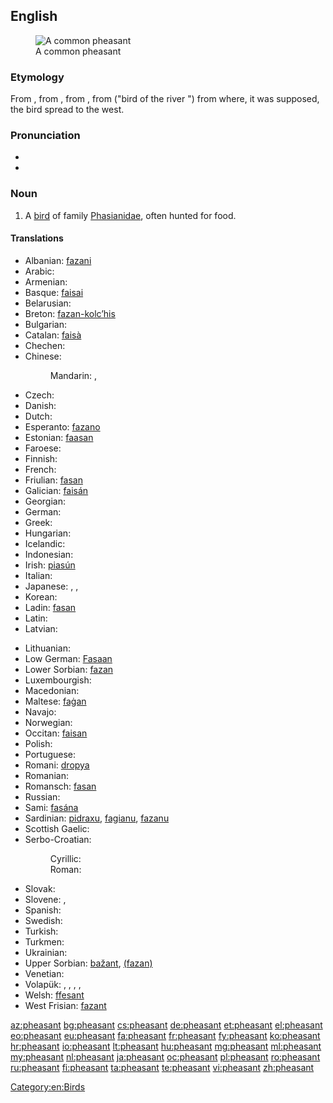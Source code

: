 {{wikipedia}}
==English==
[[Image:Common Pheasant (Hybride).jpg|thumb|A common pheasant]]

===Etymology===
From {{etyl|enm}} {{term|fesant|lang=enm}}, from {{etyl|fro}} {{term|fesan|lang=fro}}, from {{etyl|la}} {{term|phasianus|phāsiānus|lang=la}}, from {{etyl|grc}} {{term|φασιανός|lang=grc|sc=Grek|tr=phasianos}} ("bird of the river {{term|Φᾶσις|lang=grc|sc=Grek|tr=Phȃsis}}") from where, it was supposed, the bird spread to the west.

===Pronunciation===
* {{IPA|/ˈfɛzənt/}}
* {{audio|en-us-pheasant.ogg|Audio (US)}}

===Noun===
{{en-noun}}

# A [[bird]] of family [[Phasianidae]], often hunted for food.

====Translations====
{{trans-top|bird of family Phasianidae, often hunted for food}}
* Albanian: [[fazani]]
* Arabic: {{t-|ar|تدرج|m|tr=tadruj|sc=Arab}}
* Armenian: {{t-|hy|փասիան|tr=p'asian}}
* Basque: [[faisai]]
* Belarusian: {{t-|be|фазан|m|tr=fazán}}
* Breton: [[fazan-kolc’his]]
* Bulgarian: {{t+|bg|фазан|m|tr=fazan}}
* Catalan: [[faisà]]
* Chechen: {{tø|ce|аккха нIаьна}}
* Chinese:
*: Mandarin: {{t-|cmn|野雞|sc=Hani}}, {{t-|cmn|野鸡|tr=yějī|sc=Hani}}
* Czech: {{t+|cs|bažant|m}}
* Danish: {{t-|da|fasan}}
* Dutch: {{t+|nl|fazant|m}}
* Esperanto: [[fazano]]
* Estonian: [[faasan]]
* Faroese: {{t-|fo|fasánur}}
* Finnish: {{t+|fi|fasaani}}
* French: {{t+|fr|faisan|m}}
* Friulian: [[fasan]]
* Galician: [[faisán]]
* Georgian: {{t-|ka|ხოხობი|tr=xoxobi|sc=Geor}}
* German: {{t+|de|Fasan|m}}
* Greek: {{t-|el|φασιανόs||tr=phasianós}}
* Hungarian: {{t+|hu|fácán}}
* Icelandic: {{t-|is|fashani}}
* Indonesian: {{t+|id|pegar}}
* Irish: [[piasún]]
* Italian: {{t+|it|fagiano|m}}
* Japanese: {{t-|ja|キジ|tr=kiji|sc=Jpan}}, {{t+|ja|雉|tr=きじ, kiji|sc=Jpan}}, {{t-|ja|雉子|tr=きじ, kiji|sc=Jpan}}
* Korean: {{t-|ko|꿩|tr=kkwong|sc=Kore}}
* Ladin: [[fasan]]
* Latin: {{t+|la|phasianus|m|alt=phāsiānus}}
* Latvian: {{t-|lv|fazāns|m}}
{{trans-mid}}
* Lithuanian: {{t+|lt|fazanas|m}}
* Low German: [[Fasaan]] {{m}}
* Lower Sorbian: [[fazan]]
* Luxembourgish: {{t-|lb|Fasan|m}}
* Macedonian: {{t-|mk|фазан|m|tr=fázan}}
* Maltese: [[faġan]]
* Navajo: {{tø|nv|zéédzísgaii}}
* Norwegian: {{t-|no|fasan|m}}
* Occitan: [[faisan]]
* Polish: {{t+|pl|bażant}}
* Portuguese: {{t+|pt|faisão|m}}
* Romani: [[dropya]] {{f}}
* Romanian: {{t+|ro|fazan}}
* Romansch: [[fasan]]
* Russian: {{t+|ru|фазан|m|tr=fazán}}
* Sami: [[fasána]]
* Sardinian: [[pidraxu]], [[fagianu]], [[fazanu]]
* Scottish Gaelic: {{t-|gd|easag|f}}
* Serbo-Croatian:
*: Cyrillic: {{t-|sh|фазан|m}}
*: Roman: {{t-|sh|fazan|m}}
* Slovak: {{t-|sk|bažant|m}}
* Slovene: {{t+|sl|fazan|m}}, {{t-|sl|fazanka|f}}
* Spanish: {{t+|es|faisán|m}}
* Swedish: {{t+|sv|fasan}}
* Turkish: {{t+|tr|sülün}}
* Turkmen: {{t-|tk|sülgün}}
* Ukrainian: {{t-|uk|фазан|m|tr=fazán}}
* Upper Sorbian: [[bažant]], [[(fazan)]]
* Venetian: {{tø|vec|fajàn|f}}
* Volapük: {{qualifier|male or female}} {{t+|vo|fasan}}, {{qualifier|male}} {{t+|vo|hifasan}}, {{qualifier|female}} {{t+|vo|jifasan}}, {{qualifier|offspring, young}} {{t-|vo|fasanül}}, {{qualifier|older word, obsolete}} {{t-|vo|fasit}}
* Welsh: [[ffesant]]
* West Frisian: [[fazant]]
{{trans-bottom}}

[[Category:en:Birds]]

[[az:pheasant]]
[[bg:pheasant]]
[[cs:pheasant]]
[[de:pheasant]]
[[et:pheasant]]
[[el:pheasant]]
[[eo:pheasant]]
[[eu:pheasant]]
[[fa:pheasant]]
[[fr:pheasant]]
[[fy:pheasant]]
[[ko:pheasant]]
[[hr:pheasant]]
[[io:pheasant]]
[[lt:pheasant]]
[[hu:pheasant]]
[[mg:pheasant]]
[[ml:pheasant]]
[[my:pheasant]]
[[nl:pheasant]]
[[ja:pheasant]]
[[oc:pheasant]]
[[pl:pheasant]]
[[ro:pheasant]]
[[ru:pheasant]]
[[fi:pheasant]]
[[ta:pheasant]]
[[te:pheasant]]
[[vi:pheasant]]
[[zh:pheasant]]